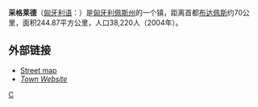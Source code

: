 '''采格莱德'''（[[匈牙利语|匈牙利语]]：'''{{lang|hu|Cegléd}}'''）是[[匈牙利|匈牙利]][[佩斯州|佩斯州]]的一个镇，距离首都[[布达佩斯|布达佩斯]]约70公里，面积244.87平方公里，人口38,220人（2004年）。

==外部链接==
* [https://web.archive.org/web/20090617214649/http://www.terkepcentrum.hu/index.asp?go=map&tid=11341 Street map] {{hu icon}}
* [https://web.archive.org/web/20190616103517/https://www.cegled.hu/ ''Town Website'']

{{coord|display=title}}
{{佩斯州}}
{{normdaten}}
[[Category:匈牙利城市|C]]
{{Hungary-geo-stub}}